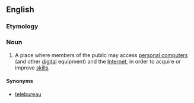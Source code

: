 ==English==

===Etymology===
{{prefix|tele|centre}}

===Noun===
{{wikipedia}}
{{en-noun}}

# A place where members of the public may access [[personal computer]]s (and other [[digital]] equipment) and the [[Internet]], in order to acquire or improve [[skill]]s.

====Synonyms====
* [[telebureau]]